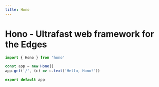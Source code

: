 ```yaml
---
title: Hono
---
```


# Hono - Ultrafast web framework for the Edges

```ts
import { Hono } from 'hono'

const app = new Hono()
app.get('/', (c) => c.text('Hello, Hono!'))

export default app
```
